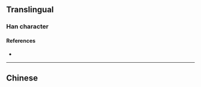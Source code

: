 {{character info/new}}
{{also|覺}}
==Translingual==

===Han character===
{{Han char|rn=67|rad=文|as=07|sn=11|four=|canj=YKBUU|ids=⿱文見}}

====References====
* {{Han ref|kx=0477.091|dkj=13466|dj=0835.070|hdz=80028.070|uh=658D|ud=25997}}

----

==Chinese==
{{zh-see|覺|v}}
